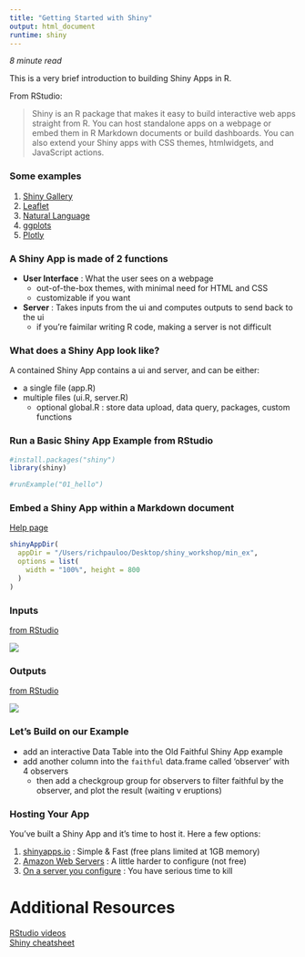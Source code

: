 ```yaml
---
title: "Getting Started with Shiny"
output: html_document
runtime: shiny
---
```

*8 minute read*  

This is a very brief introduction to building Shiny Apps in R.  

From RStudio:  

> Shiny is an R package that makes it easy to build interactive web apps straight from R. You can host standalone apps on a webpage or embed them in R Markdown documents or build dashboards. You can also extend your Shiny apps with CSS themes, htmlwidgets, and JavaScript actions.  


### Some examples  

1. [Shiny Gallery](https://shiny.rstudio.com/gallery/)  
2. [Leaflet](richpauloo.shinyapps.io/tds_leaflet)  
3. [Natural Language](richpauloo.shinyapps.io/abstr)  
4. [ggplots](richpauloo.shinyapps.io/word_cloud_app)  
5. [Plotly](richpauloo.shinyapps.io/ohi_viz)  

### A Shiny App is made of 2 functions  

* **User Interface** : What the user sees on a webpage  
    + out-of-the-box themes, with minimal need for HTML and CSS  
    + customizable if you want  
* **Server** : Takes inputs from the ui and computes outputs to send back to the ui  
    + if you're faimilar writing R code, making a server is not difficult  

### What does a Shiny App look like?  

A contained Shiny App contains a ui and server, and can be either:  

* a single file (app.R)  
* multiple files (ui.R, server.R)  
    + optional global.R : store data upload, data query, packages, custom functions  
    
### Run a Basic Shiny App Example from RStudio  
```r
#install.packages("shiny")
library(shiny)

#runExample("01_hello")
```


### Embed a Shiny App within a Markdown document  

[Help page](https://rmarkdown.rstudio.com/authoring_embedded_shiny.html)  

```r
shinyAppDir(
  appDir = "/Users/richpauloo/Desktop/shiny_workshop/min_ex",
  options = list(
    width = "100%", height = 800
  )
)
```


### Inputs  
[from RStudio](http://shiny.rstudio.com/images/shiny-cheatsheet.pdf)  

![](input.png)

### Outputs  
[from RStudio](http://shiny.rstudio.com/images/shiny-cheatsheet.pdf)  

![](output.png)

### Let's Build on our Example  

* add an interactive Data Table into the Old Faithful Shiny App example  
* add another column into the `faithful` data.frame called 'observer' with 4 observers  
    + then add a checkgroup group for observers to filter faithful by the observer, and plot the result (waiting v eruptions)  




### Hosting Your App  

You've built a Shiny App and it's time to host it. Here a few options:  

1. [shinyapps.io](http://www.shinyapps.io/) : Simple & Fast (free plans limited at 1GB memory)  
2. [Amazon Web Servers](https://towardsdatascience.com/how-to-host-a-r-shiny-app-on-aws-cloud-in-7-simple-steps-5595e7885722) : A little harder to configure (not free)  
3. [On a server you configure](http://www.kimberlycoffey.com/blog/2016/2/13/mlz90wjw0k76446xkg262prvjp0l8u) : You have serious time to kill  



# Additional Resources  

[RStudio videos](http://shiny.rstudio.com/tutorial/)  
[Shiny cheatsheet](http://shiny.rstudio.com/images/shiny-cheatsheet.pdf)  
